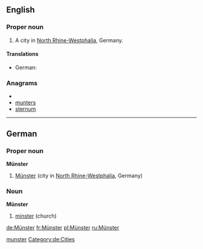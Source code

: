 ==English==

===Proper noun===
{{infl|en|proper noun}}

# A city in [[North Rhine-Westphalia]], Germany.

====Translations====
* German: {{t+|de|Münster}}

===Anagrams===
* {{alphagram|emnrstu}}
* [[munters#English|munters]]
* [[sternum#English|sternum]]

[[Category:English words spelled with diacritics|munster]]

----

==German==
{{wikipedia}}
{{wikipedia|lang=de}}
{{wikipedia|lang=de|Münster (Kirche)}}
{{wikipedia|lang=de|Münster (Westfalen)}}

===Proper noun===
'''Münster'''

# [[Münster#English|Münster]] (city in [[North Rhine-Westphalia]], Germany)

===Noun===
'''Münster'''

# [[minster]] (church)

[[Category:de:Cities]]

[[de:Münster]]
[[fr:Münster]]
[[pl:Münster]]
[[ru:Münster]]